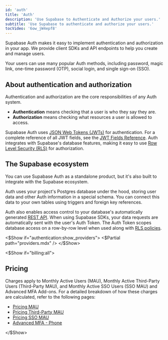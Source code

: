 ```yaml
---
id: 'auth'
title: 'Auth'
description: 'Use Supabase to Authenticate and Authorize your users.'
subtitle: 'Use Supabase to authenticate and authorize your users.'
tocVideo: '6ow_jW4epf8'
---
```


Supabase Auth makes it easy to implement authentication and authorization in your app. We provide client SDKs and API endpoints to help you create and manage users.

Your users can use many popular Auth methods, including password, magic link, one-time password (OTP), social login, and single sign-on (SSO).

## About authentication and authorization

Authentication and authorization are the core responsibilities of any Auth system.

- **Authentication** means checking that a user is who they say they are.
- **Authorization** means checking what resources a user is allowed to access.

Supabase Auth uses [JSON Web Tokens (JWTs)](/docs/guides/auth/jwts) for authentication. For a complete reference of all JWT fields, see the [JWT Fields Reference](/docs/guides/auth/jwt-fields). Auth integrates with Supabase's database features, making it easy to use [Row Level Security (RLS)](/docs/guides/database/postgres/row-level-security) for authorization.

## The Supabase ecosystem

You can use Supabase Auth as a standalone product, but it's also built to integrate with the Supabase ecosystem.

Auth uses your project's Postgres database under the hood, storing user data and other Auth information in a special schema. You can connect this data to your own tables using triggers and foreign key references.

Auth also enables access control to your database's automatically generated [REST API](/docs/guides/api). When using Supabase SDKs, your data requests are automatically sent with the user's Auth Token. The Auth Token scopes database access on a row-by-row level when used along with [RLS policies](/docs/guides/database/postgres/row-level-security).

<$Show if="authentication:show_providers">
<$Partial path="providers.mdx" />
</$Show>

<$Show if="billing:all">

## Pricing

Charges apply to Monthly Active Users (MAU), Monthly Active Third-Party Users (Third-Party MAU), and Monthly Active SSO Users (SSO MAU) and Advanced MFA Add-ons. For a detailed breakdown of how these charges are calculated, refer to the following pages:

- [Pricing MAU](/docs/guides/platform/manage-your-usage/monthly-active-users)
- [Pricing Third-Party MAU](/docs/guides/platform/manage-your-usage/monthly-active-users-third-party)
- [Pricing SSO MAU](/docs/guides/platform/manage-your-usage/monthly-active-users-sso)
- [Advanced MFA - Phone](/docs/guides/platform/manage-your-usage/advanced-mfa-phone)

</$Show>
